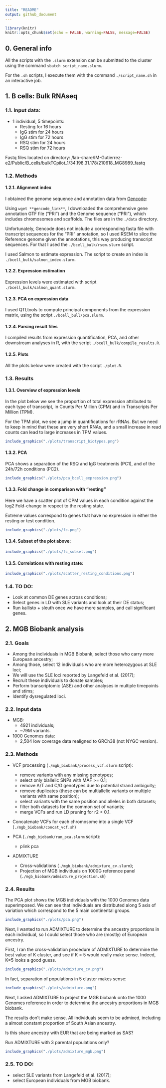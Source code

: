 ```yaml
---
title: "README"
output: github_document
---
```


```r
library(knitr)
knitr::opts_chunk$set(echo = FALSE, warning=FALSE, message=FALSE)
```


## 0. General info

All the scripts with the `.slurm` extension can be submitted to the cluster using the command `sbatch script_name.slurm`.

For the `.sh` scripts, I execute them with the command `./script_name.sh` in an interactive job.


## 1. B cells: Bulk RNAseq

### 1.1. Input data:

- 1 individual, 5 timepoints:
  - Resting for 16 hours
  - IgG stim for 24 hours
  - IgG stim for 72 hours
  - RSQ stim for 24 hours
  - RSQ stim for 72 hours
  
Fastq files located on directory:
/lab-share/IM-Gutierrez-e2/Public/B_cells/bulkTCpilot_1/34.198.31.178/210618_MG8989_fastq

### 1.2. Methods

#### 1.2.1. Alignment index

I obtained the genome sequence and annotation data from [Gencode](https://www.gencodegenes.org/human/release_38.html):

Using `wget **gencode_link**`, I downloaded the comprehensive gene annotation GTF file ("PRI") and the Genome sequence ("PRI"), which includes chromosomes and scaffolds. The files are in the `./data` directory.

Unfortunately, Gencode does not include a corresponding fasta file with transcript sequences for the "PRI" annotation, so I used RSEM to slice the Reference genome given the annotations, this way producing transcript sequences. For that I used the `./bcell_bulk/rsem.slurm` script.

I used Salmon to estimate expression. The script to create an index is `./bcell_bulk/salmon_index.slurm`.


#### 1.2.2. Expression estimation

Expression levels were estimated with script `./bcell_bulk/salmon_quant.slurm`.

#### 1.2.3. PCA on expression data

I used QTLtools to compute principal components from the expression matrix, using the script `./bcell_bull/pca.slurm`.

#### 1.2.4. Parsing result files

I compiled results from expression quantification, PCA, and other downstream analyses in R, with the script `./bcell_bulk/compile_results.R`.


#### 1.2.5. Plots

All the plots below were created with the script `./plot.R`.


### 1.3. Results

#### 1.3.1. Overview of expression levels

In the plot below we see the proportion of total expression attributed to each type of transcript, in Counts Per Million (CPM) and in Transcripts Per Million (TPM).

For the TPM plot, we see a jump in quantifications for rRNAs. But we need to keep in mind that these are very short RNAs, and a small increase in read counts can lead to large increases in TPM values.

```r
include_graphics("./plots/transcript_biotypes.png")
```

#### 1.3.2. PCA

PCA shows a separation of the RSQ and IgG treatments (PC1), and of the 24h/72h conditions (PC2).

```r
include_graphics("./plots/pca_bcell_expression.png")
```

#### 1.3.3. Fold change in comparison with "resting"

Here we have a scatter plot of CPM values in each condition against the log2 Fold-change in respect to the resting state.

Extreme values correspond to genes that have no expression in either the resting or test condition.

```r
include_graphics("./plots/fc.png")
```

#### 1.3.4. Subset of the plot above:

```r
include_graphics("./plots/fc_subset.png")
```

#### 1.3.5. Correlations with resting state:

```r
include_graphics("./plots/scatter_resting_conditions.png")
```

### 1.4. TO DO:

- Look at common DE genes across conditions;
- Select genes in LD with SLE variants and look at their DE status;
- Run kallisto + sleuth once we have more samples, and call significant genes.


## 2. MGB Biobank analysis

### 2.1. Goals

- Among the individuals in MGB Biobank, select those who carry more European ancestry;
- Among those, select 12 individuals who are more heterozygous at SLE loci;
- We will use the SLE loci reported by Langefeld et al. (2017);
- Recruit these individuals to donate samples;
- Perform transcriptomic (ASE) and other analyses in multiple timepoints and stims;
- Identify dysregulated loci.

### 2.2. Input data

- MGB: 
  - 4921 individuals;
  - ~79M variants.

- 1000 Genomes data:
  - 2,504 low coverage data realigned to GRCh38 (not NYGC version).

### 2.3. Methods

- VCF processing (`./mgb_biobank/process_vcf.slurm` script):
  - remove variants with any missing genotypes;
  - select only biallelic SNPs with MAF >= 0.1;
  - remove A/T and C/G genotypes due to potential strand ambiguity;
  - remove duplicates (these can be multiallelic variants or multiple variants with same position);
  - select variants with the same position and alleles in both datasets;
  - filter both datasets for the common set of variants;
  - merge VCFs and run LD pruning for r2 < 0.1.

- Concatenate VCFs for each chromosome into a single VCF (`./mgb_biobank/concat_vcf.sh`)

- PCA (`./mgb_biobank/run_pca.slurm` script):
  - plink pca

- ADMIXTURE
  - Cross-validations (`./mgb_biobank/admixture_cv.slurm`);
  - Projection of MGB individuals on 1000G reference panel (`./mgb_biobank/admixture_projection.sh`)

### 2.4. Results

The PCA plot shows the MGB individuals with the 1000 Genomes data superimposed. We can see that individuals are distributed along 5 axis of variation which correspond to the 5 main continental groups. 

```r
include_graphics("./plots/pca.png")
```

Next, I wanted to run ADMIXTURE to determine the ancestry proportions in each individual, so I could select those who are (mostly) of European ancestry.

First, I ran the cross-validation procedure of ADMIXTURE to determine the best value of K cluster, and see if K = 5 would really make sense. Indeed, K=5 looks a good guess.

```r
include_graphics("./plots/admixture_cv.png")
```

In fact, separation of populations in 5 cluster makes sense:

```r
include_graphics("./plots/admixture.png")
```

Next, I asked ADMIXTURE to project the MGB biobank onto the 1000 Genomes reference in order to determine the ancestry proportions in MGB biobank.

The results don't make sense. All individuals seem to be admixed, including a almost constant proportion of South Asian ancestry. 

Is this share ancestry with EUR that are being marked as SAS?

Run ADMIXTURE with 3 parental populations only?

```r
include_graphics("./plots/admixture_mgb.png")
```

### 2.5. TO DO:

- select SLE variants from Langefeld et al. (2017);
- select European individuals from MGB biobank.





